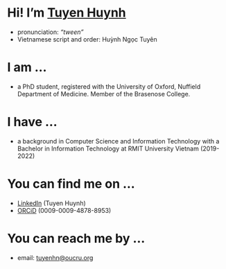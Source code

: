 # Hi! I'm [Tuyen Huynh]{.underline}

- pronunciation: *"tween"*
- Vietnamese script and order: Huỳnh Ngọc Tuyên

# I am ...
- a PhD student, registered with the University of Oxford, Nuffield Department of Medicine. Member of the Brasenose College.

# I have ...
- a background in Computer Science and Information Technology with a Bachelor in Information Technology at RMIT University Vietnam (2019-2022)

# You can find me on ...
- [LinkedIn](https://www.linkedin.com/in/tuyen-h-520a1b125/) (Tuyen Huynh)
- [ORCiD](https://orcid.org/my-orcid?orcid=0009-0009-4878-8953) (0009-0009-4878-8953)

# You can reach me by ...
- email: <tuyenhn@oucru.org>
